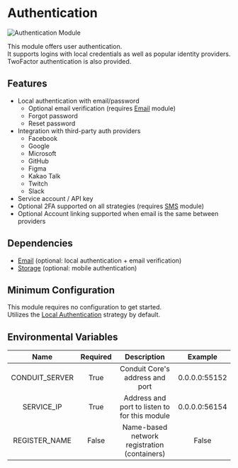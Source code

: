 # Authentication

![Authentication Module](/img/modules/authentication/admin/overview.png)

This module offers user authentication.<br />
It supports logins with local credentials as well as popular identity providers.<br />
TwoFactor authentication is also provided.

## Features

- Local authentication with email/password
  - Optional email verification (requires [Email](../email/email.mdx) module)
  - Forgot password
  - Reset password
- Integration with third-party auth providers
  - Facebook
  - Google
  - Microsoft
  - GitHub
  - Figma
  - Kakao Talk
  - Twitch
  - Slack
- Service account / API key
- Optional 2FA supported on all strategies (requires [SMS](../sms/sms.mdx) module)
- Optional Account linking supported when email is the same between providers

## Dependencies

- [Email](../email/email.mdx) (optional: local authentication + email verification)
- [Storage](../storage/storage.mdx) (optional: mobile authentication)

## Minimum Configuration

This module requires no configuration to get started.<br />
Utilizes the [Local Authentication](./strategies#local) strategy by default.

## Environmental Variables

|  Name          | Required |  Description                                  |  Example      |
| :------------: | :------: | :-------------------------------------------: | :-----------: |
| CONDUIT_SERVER |  True    | Conduit Core's address and port               | 0.0.0.0:55152 |
| SERVICE_IP     |  True    | Address and port to listen to for this module | 0.0.0.0:56154 |
| REGISTER_NAME  |  False   | Name-based network registration (containers)  | False         |
